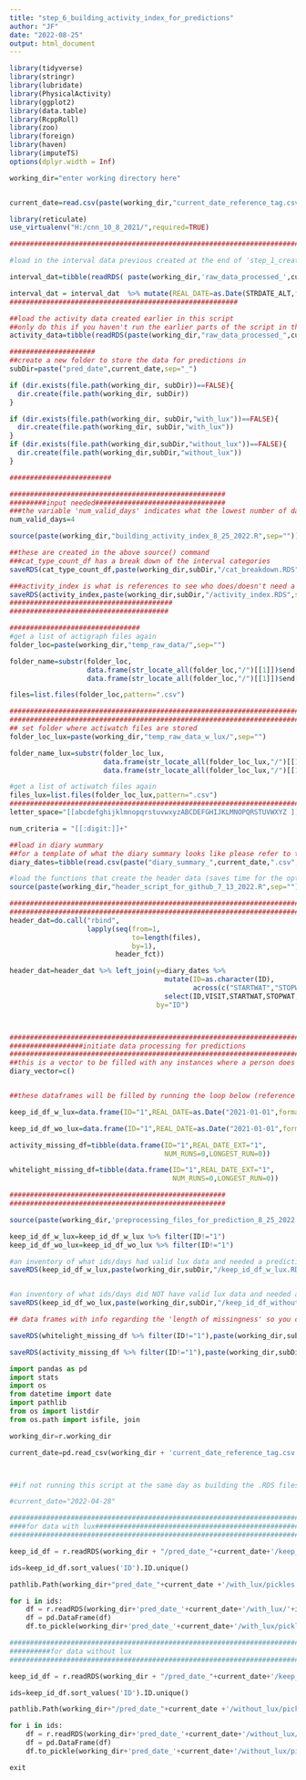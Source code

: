 ---
title: "step_6_building_activity_index_for_predictions"
author: "JF"
date: "2022-08-25"
output: html_document
---

```{r setup, include=FALSE}
library(tidyverse)
library(stringr)
library(lubridate)
library(PhysicalActivity)
library(ggplot2)
library(data.table)
library(RcppRoll)
library(zoo)
library(foreign)
library(haven)
library(imputeTS)
options(dplyr.width = Inf)

working_dir="enter working directory here"


current_date=read.csv(paste(working_dir,"current_date_reference_tag.csv",sep=""))

library(reticulate)
use_virtualenv("H:/cnn_10_8_2021/",required=TRUE)

```


```{r }
#########################################################################################################################################

#load in the interval data previous created at the end of 'step_1_creating_reference_for_data_status.R'

interval_dat=tibble(readRDS( paste(working_dir,'raw_data_processed_',current_date,'/TIER_1_',current_date,'.Rda',sep="")))

interval_dat = interval_dat  %>% mutate(REAL_DATE=as.Date(STRDATE_ALT,format="%Y-%m-%d"))
########################################################

##load the activity data created earlier in this script
##only do this if you haven't run the earlier parts of the script in this session
activity_data=tibble(readRDS(paste(working_dir,"raw_data_processed_",current_date,"/processed_activity_data_",current_date,".Rda",sep="")))

#####################
##create a new folder to store the data for predictions in
subDir=paste("pred_date",current_date,sep="_")

if (dir.exists(file.path(working_dir, subDir))==FALSE){
  dir.create(file.path(working_dir, subDir))
}

if (dir.exists(file.path(working_dir, subDir,"with_lux"))==FALSE){
  dir.create(file.path(working_dir, subDir,"with_lux"))
}
if (dir.exists(file.path(working_dir,subDir,"without_lux"))==FALSE){
  dir.create(file.path(working_dir,subDir,"without_lux"))
}

#########################

#####################################################
#########input needed################################
###the variable 'num_valid_days' indicates what the lowest number of days total per person allowed are
num_valid_days=4

source(paste(working_dir,"building_activity_index_8_25_2022.R",sep=""))

##these are created in the above source() command
###cat_type_count_df has a break down of the interval categories
saveRDS(cat_type_count_df,paste(working_dir,subDir,"/cat_breakdown.RDS",sep=""))

###activity_index is what is references to see who does/doesn't need a prediction made on any given day
saveRDS(activity_index,paste(working_dir,subDir,"/activity_index.RDS",sep=""))
########################################
#######################################

################################
#get a list of actigraph files again
folder_loc=paste(working_dir,"temp_raw_data/",sep="")

folder_name=substr(folder_loc,
                   data.frame(str_locate_all(folder_loc,"/")[[1]])$end[length(data.frame(str_locate_all(folder_loc,"/")[[1]])$end)-1]+1,
                   data.frame(str_locate_all(folder_loc,"/")[[1]])$end[length(data.frame(str_locate_all(folder_loc,"/")[[1]])$end)]-1)

files=list.files(folder_loc,pattern=".csv")

#########################################################################
#########################################################################
## set folder where actiwatch files are stored
folder_loc_lux=paste(working_dir,"temp_raw_data_w_lux/",sep="")

folder_name_lux=substr(folder_loc_lux,
                       data.frame(str_locate_all(folder_loc_lux,"/")[[1]])$end[length(data.frame(str_locate_all(folder_loc_lux,"/")[[1]])$end)-1]+1,
                       data.frame(str_locate_all(folder_loc_lux,"/")[[1]])$end[length(data.frame(str_locate_all(folder_loc_lux,"/")[[1]])$end)]-1)

#get a list of actiwatch files again
files_lux=list.files(folder_loc_lux,pattern=".csv")
#########################################################################################
letter_space="[[abcdefghijklmnopqrstuvwxyzABCDEFGHIJKLMNOPQRSTUVWXYZ ]]"

num_criteria = "[[:digit:]]+"

##load in diary wummary
##for a template of what the diary summary looks like please refer to the folder 'data examples'
diary_dates=tibble(read.csv(paste("diary_summary_",current_date,".csv",sep="")))

#load the functions that create the header data (saves time for the optimization)
source(paste(working_dir,"header_script_for_github_7_13_2022.R",sep=""))

##################################################################################
##################################################################################
header_dat=do.call("rbind",
                   lapply(seq(from=1,
                              to=length(files),
                              by=1),
                          header_fct))

header_dat=header_dat %>% left_join(y=diary_dates %>%
                                      mutate(ID=as.character(ID),
                                             across(c("STARTWAT","STOPWAT","STARTMON","STOPMON"), ~as.Date(.x,format="%m/%d/%Y"))) %>%
                                      select(ID,VISIT,STARTWAT,STOPWAT,STARTMON,STOPMON,TRNDT,SITE_ID),
                                    by="ID")



###########################################################################
##################initiate data processing for predictions
##########################################################################
##this is a vector to be filled with any instances where a person does not have valid diary data
diary_vector=c()


##these dataframes will be filled by running the loop below (reference in the 'source' command)

keep_id_df_w_lux=data.frame(ID="1",REAL_DATE=as.Date("2021-01-01",format="%Y-%m-%d"))

keep_id_df_wo_lux=data.frame(ID="1",REAL_DATE=as.Date("2021-01-01",format="%Y-%m-%d"))

activity_missing_df=tibble(data.frame(ID="1",REAL_DATE_EXT="1",
                                      NUM_RUNS=0,LONGEST_RUN=0))

whitelight_missing_df=tibble(data.frame(ID="1",REAL_DATE_EXT="1",
                                        NUM_RUNS=0,LONGEST_RUN=0))

#####################################################
#####################################################

source(paste(working_dir,'preprocessing_files_for_prediction_8_25_2022.R',sep=""))

keep_id_df_w_lux=keep_id_df_w_lux %>% filter(ID!="1")
keep_id_df_wo_lux=keep_id_df_wo_lux %>% filter(ID!="1")

#an inventory of what ids/days had valid lux data and needed a prediction made
saveRDS(keep_id_df_w_lux,paste(working_dir,subDir,"/keep_id_df_w_lux.RDS",sep=""))


#an inventory of what ids/days did NOT have valid lux data and needed a prediction made
saveRDS(keep_id_df_wo_lux,paste(working_dir,subDir,"/keep_id_df_without_lux.RDS",sep=""))

## data frames with info regarding the 'length of missingness' so you can understand how/if imputation was applied to any missing lux data

saveRDS(whitelight_missing_df %>% filter(ID!="1"),paste(working_dir,subDir,"/whitelight_missing_df.RDS",sep=""))

saveRDS(activity_missing_df %>% filter(ID!="1"),paste(working_dir,subDir,"/activity_missing_df.RDS",sep=""))
```





```{python convert RDS to pickle again}
import pandas as pd
import stats
import os
from datetime import date
import pathlib
from os import listdir
from os.path import isfile, join

working_dir=r.working_dir

current_date=pd.read_csv(working_dir + 'current_date_reference_tag.csv')['x'].iloc[0]



##if not running this script at the same day as building the .RDS files you will need to add this date value manually

#current_date="2022-04-28"

#################################################################################
####for data with lux############################################################
#################################################################################

keep_id_df = r.readRDS(working_dir + "/pred_date_"+current_date+'/keep_id_df_w_lux.RDS') 

ids=keep_id_df.sort_values('ID').ID.unique()

pathlib.Path(working_dir+"pred_date_"+current_date +'/with_lux/pickles').mkdir(parents=True, exist_ok=True) 

for i in ids:
    df = r.readRDS(working_dir+'pred_date_'+current_date+'/with_lux/'+i+'.RDS')  
    df = pd.DataFrame(df)
    df.to_pickle(working_dir+'pred_date_'+current_date+'/with_lux/pickles/' +i+'.pkl')

#################################################################################
##########for data without lux
#################################################################################

keep_id_df = r.readRDS(working_dir + "/pred_date_"+current_date+'/keep_id_df_without_lux.RDS') 

ids=keep_id_df.sort_values('ID').ID.unique()

pathlib.Path(working_dir+"/pred_date_"+current_date +'/without_lux/pickles/').mkdir(parents=True, exist_ok=True) 

for i in ids:
    df = r.readRDS(working_dir+'pred_date_'+current_date+'/without_lux/'+i+'.RDS')  
    df = pd.DataFrame(df)
    df.to_pickle(working_dir+'pred_date_'+current_date+'/without_lux/pickles/' +i+'.pkl')

exit

```
